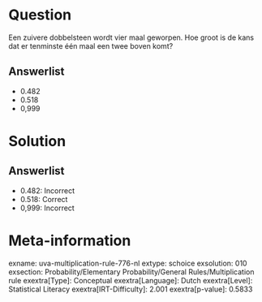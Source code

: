 Question
========

Een zuivere dobbelsteen wordt vier maal geworpen. Hoe groot is de kans
dat er tenminste één maal een twee boven komt?

Answerlist
----------

* 0.482
* 0.518
* 0,999

Solution
========

Answerlist
----------

* 0.482: Incorrect
* 0.518: Correct
* 0,999: Incorrect

Meta-information
================
exname: uva-multiplication-rule-776-nl
extype: schoice
exsolution: 010
exsection: Probability/Elementary Probability/General Rules/Multiplication rule
exextra[Type]: Conceptual
exextra[Language]: Dutch
exextra[Level]: Statistical Literacy
exextra[IRT-Difficulty]: 2.001
exextra[p-value]: 0.5833
